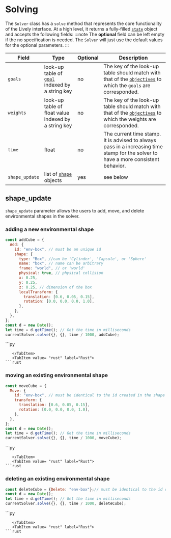 # Solving


The `Solver` class has a `solve` method that represents the core functionality of the Lively interface. At a high level, it returns a fully-filled [`state`](../../state) object and accepts the following fields:
:::note
The **optional** field can be left empty if the no specification is needed. The `Solver` will just use the default values for the optional parameters.
:::

| Field          | Type                                                                | Optional | Description                                                                                                                        |
| -------------- | ------------------------------------------------------------------- | -------- | ---------------------------------------------------------------------------------------------------------------------------------- |
| `goals`        | look-up table of [`goal`](../../Goals/goal) indexed by a string key | no       | The key of the look-up table should match with that of the [`objectives`](../../Objectives) to which the `goals` are corresponded. |
| `weights`      | look-up table of float value indexed by a string key                | no       | The key of the look-up table should match with that of the [`objectives`](../../Objectives) to which the weights are corresponded. |
| `time`         | float                                                               | no       | The current time stamp. It is advised to always pass in a increasing time stamp for the solver to have a more consistent behavior. |
| `shape_update` | list of [`shape`](../../shapes) objects                             | yes      | see below                                                                                                                          |

## shape_update

`shape_update` parameter allows the users to add, move, and delete environmental shapes in the solver.

### adding a new environmental shape

<Tabs>
  <TabItem value="js" label="Javascript">

```js
const addCube = {
  Add: {
    id: "env-box", // must be an unique id
    shape: {
      type: "Box", //can be 'Cylinder', 'Capsule', or 'Sphere'
      name: "box", // name can be arbitrary
      frame: "world", // or 'world'
      physical: true, // physical collision
      x: 0.25,
      y: 0.25,
      z: 0.25, // dimension of the box
      localTransform: {
        translation: [0.6, 0.05, 0.15],
        rotation: [0.0, 0.0, 0.0, 1.0],
      },
    },
  },
};
const d = new Date();
let time = d.getTime(); // Get the time in milliseconds
currentSolver.solve({}, {}, time / 1000, addCube);
```

  </TabItem>
  <TabItem value="py" label="Python">
```py

````
   </TabItem>
   <TabItem value= "rust" label="Rust">
```rust

````

   </TabItem>
</Tabs>

### moving an existing environmental shape

<Tabs>
  <TabItem value="js" label="Javascript">

```js
const moveCube = {
  Move: {
    id: "env-box", // must be identical to the id created in the shape is added
    transform: {
      translation: [0.6, 0.05, 0.15],
      rotation: [0.0, 0.0, 0.0, 1.0],
    },
  },
};
const d = new Date();
let time = d.getTime(); // Get the time in milliseconds
currentSolver.solve({}, {}, time / 1000, moveCube);
```

  </TabItem>
  <TabItem value="py" label="Python">
```py

````
   </TabItem>
   <TabItem value= "rust" label="Rust">
```rust

````

   </TabItem>
</Tabs>

### deleting an existing environmental shape

<Tabs>
  <TabItem value="js" label="Javascript">

```js
const deleteCube = {Delete: "env-box"};// must be identical to the id created in the shape is added
const d = new Date();
let time = d.getTime(); // Get the time in milliseconds
currentSolver.solve({}, {}, time / 1000, deleteCube);
```

  </TabItem>
  <TabItem value="py" label="Python">
```py

````
   </TabItem>
   <TabItem value= "rust" label="Rust">
```rust

````

   </TabItem>
</Tabs>
